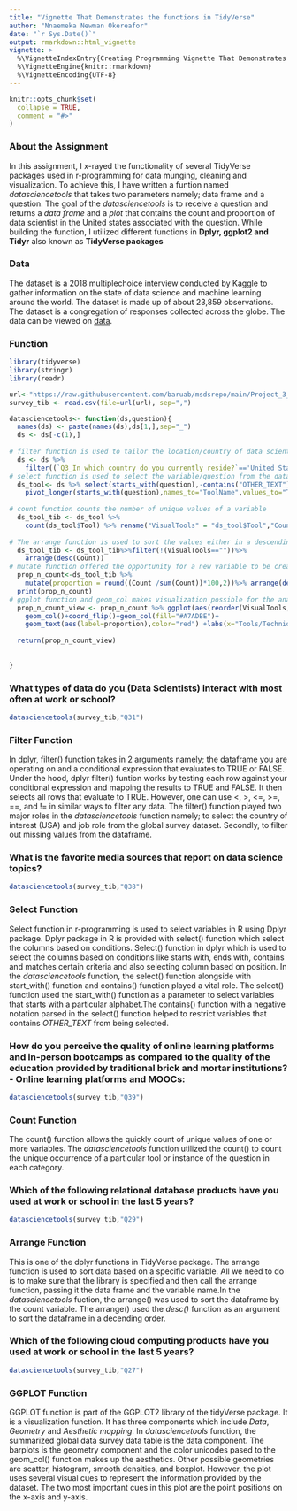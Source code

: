 ---
title: "Vignette That Demonstrates the functions in TidyVerse"
author: "Nnaemeka Newman Okereafor"
date: "`r Sys.Date()`"
output: rmarkdown::html_vignette
vignette: >
  %\VignetteIndexEntry{Creating Programming Vignette That Demonstrates the functions TidyVerse packages}
  %\VignetteEngine{knitr::rmarkdown}
  %\VignetteEncoding{UTF-8}
---

```{r setup, include = FALSE}
knitr::opts_chunk$set(
  collapse = TRUE,
  comment = "#>"
)
```

### About the Assignment

In this assignment, I x-rayed the functionality of several TidyVerse packages used in r-programming for data munging, cleaning and visualization. To achieve this, I have written a funtion named *datasciencetools* that takes two parameters namely; data frame and a question. The goal of the *datasciencetools* is to receive a question and returns a *data frame* and a *plot* that contains the count and proportion of data scientist in the United states associated with the question. While building the function, I utilized different functions in **Dplyr, ggplot2 and Tidyr** also known as **TidyVerse packages**

### Data

The dataset is a 2018 multiplechoice interview conducted by Kaggle to gather information on the state of data science and machine learning around the world. The dataset is made up of about 23,859 observations. The dataset is a congregation of responses collected across the globe. The data can be viewed on  [data](https://www.kaggle.com/kaggle/kaggle-survey-2018?select=SurveySchema.csv).

### Function

```{r, warning=FALSE, include=FALSE}
library(tidyverse)
library(stringr)
library(readr)

url<-"https://raw.githubusercontent.com/baruab/msdsrepo/main/Project_3_607/kaggle-survey-2018/multipleChoiceResponses.csv"
survey_tib <- read.csv(file=url(url), sep=",")
```


```{r datasciencetools}

datasciencetools<- function(ds,question){
  names(ds) <- paste(names(ds),ds[1,],sep="_")
  ds <- ds[-c(1),]
  
# filter function is used to tailor the location/country of data scientist to the USA and current role to Data science  
  ds <- ds %>% 
    filter((`Q3_In which country do you currently reside?`=='United States of America')&(`Q6_Select the title most similar to your current role (or most recent title if retired): - Selected Choice`=='Data Scientist'))
# select function is used to select the variable/question from the data frame while the pivot_longer function is used to restructure a wide data set to a long one  
  ds_tool<- ds %>% select(starts_with(question),-contains("OTHER_TEXT")) %>%
    pivot_longer(starts_with(question),names_to="ToolName",values_to="Tool")
  
# count function counts the number of unique values of a variable  
  ds_tool_tib <- ds_tool %>%
    count(ds_tool$Tool) %>% rename("VisualTools" = "ds_tool$Tool","Count"="n")
  
# The arrange function is used to sort the values either in a descending or ascending order  
  ds_tool_tib <- ds_tool_tib%>%filter(!(VisualTools==""))%>%
    arrange(desc(Count))
# mutate function offered the opportunity for a new variable to be created for a dataframe 
  prop_n_count<-ds_tool_tib %>%
    mutate(proportion = round((Count /sum(Count))*100,2))%>% arrange(desc(proportion))
  print(prop_n_count)
# ggplot function and geom_col makes visualization possible for the ananlsis  
  prop_n_count_view <- prop_n_count %>% ggplot(aes(reorder(VisualTools,proportion),proportion)) +
    geom_col()+coord_flip()+geom_col(fill="#A7ADBE")+
    geom_text(aes(label=proportion),color="red") +labs(x="Tools/Technique")+theme_bw()
  
  return(prop_n_count_view)
  
  
}

```


### What types of data do you (Data Scientists) interact with most often at work or school?

```{r}
datasciencetools(survey_tib,"Q31")
```

### Filter Function

In dplyr, filter() function takes in 2 arguments namely; the dataframe you are operating on and a conditional expression that evaluates to TRUE or FALSE. Under the hood, dplyr filter() funtion works by testing each row against your conditional expression and mapping the results to TRUE and FALSE. It then selects all rows that evaluate to TRUE. However, one can use <, >, <=, >=, ==, and != in similar ways to filter any data. The filter() function played two major roles in the  *datasciencetools* function namely; to select the country of interest (USA) and job role from the global survey dataset. Secondly, to filter out missing values from the dataframe.



### What is the favorite media sources that report on data science topics?

```{r}
datasciencetools(survey_tib,"Q38")
```


### Select Function

Select function in r-programming is used to select variables in R using Dplyr package.  Dplyr package in R is provided with select() function which select the columns based on conditions. Select() function in dplyr which is used to select the columns based on conditions like starts with, ends with, contains and matches certain criteria and also selecting column based on position. In the *datasciencetools* function, the select() function alongside with start_with() function and contains() function played a vital role. The select() function used the start_with() function as a parameter to select variables that starts with a particular alphabet.The contains() function with a negative notation parsed in the select() function helped to restrict variables that contains *OTHER_TEXT* from being selected.


### How do you perceive the quality of online learning platforms and in-person bootcamps as compared to the quality of the education provided by traditional brick and mortar institutions? - Online learning platforms and MOOCs:


```{r}
datasciencetools(survey_tib,"Q39")
```


### Count Function

The count() function allows the quickly count of unique values of one or more variables. The *datasciencetools* function utilized the count() to count the unique occurrence of a particular tool or instance of the question in each category.



### Which of the following relational database products have you used at work or school in the last 5 years?

```{r}
datasciencetools(survey_tib,"Q29")
```

### Arrange Function

This is one of the dplyr functions in TidyVerse package. The arrange function is used to sort data based on a specific variable. All we need to do is to make sure that the library is specified and then call the arrange function, passing it the data frame and the variable name.In the *datasciencetools* fuction, the arrange() was used to sort the dataframe by the count variable. The arrange() used the *desc()* function as an argument to sort the dataframe in a decending order.


### Which of the following cloud computing products have you used at work or school in the last 5 years?

```{r}
datasciencetools(survey_tib,"Q27")
```


### GGPLOT Function

GGPLOT function is part of the GGPLOT2 library of the tidyVerse package. It is a visualization function. It has three components which include *Data*, *Geometry* and *Aesthetic mapping*. In *datasciencetools* function, the summarized global data survey data table is the data component. The barplots is the geometry component and the color unicodes pased to the geom_col() function makes up the aesthetics. Other possible geometries are scatter, histogram, smooth densities, and boxplot. However, the plot uses several visual cues to represent the information provided by the dataset. The two most important cues in this plot are the point positions on the x-axis and y-axis. 













